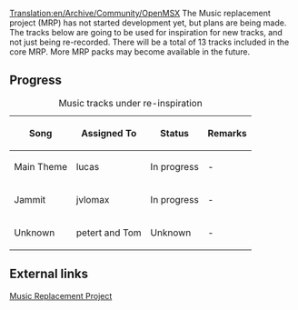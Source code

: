 [[Translation:en/Archive/Community/OpenMSX]]
The Music replacement project (MRP) has not started development yet, but plans are being made. The tracks below are going to be used for inspiration for new tracks, and not just being re-recorded. There will be a total of 13 tracks included in the core MRP. More MRP packs may become available in the future. 


== Progress ==
{| border="1"
|+ Music tracks under re-inspiration
|-
! Song !! Assigned To !! Status !! Remarks
|-
|Main Theme || lucas
!class="wip" | In progress || -
|-
|Jammit || jvlomax
!class="wip" | In progress || -
|-
|Unknown|| petert and Tom
!class="WIP" | Unknown || -
|}

== External links ==
[http://www.tt-forums.net/viewtopic.php?f=29&t=46479 Music Replacement Project]